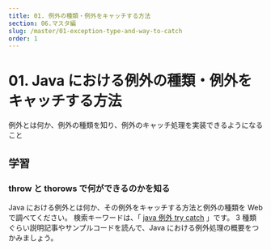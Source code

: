 ```yaml
---
title: 01. 例外の種類・例外をキャッチする方法
section: 06.マスタ編
slug: /master/01-exception-type-and-way-to-catch
order: 1
---
```


# 01. Java における例外の種類・例外をキャッチする方法

<p class="goal">
  例外とは何か、例外の種類を知り、例外のキャッチ処理を実装できるようになること
</p>

## 学習

### throw と thorows で何ができるのかを知る

Java における例外とは何か、その例外をキャッチする方法と例外の種類を Web で調べてください。
検索キーワードは、「 [java 例外 try catch](https://www.google.com/search?q=java+例外+try+catch) 」です。
3 種類ぐらい説明記事やサンプルコードを読んで、Java における例外処理の概要をつかみましょう。

